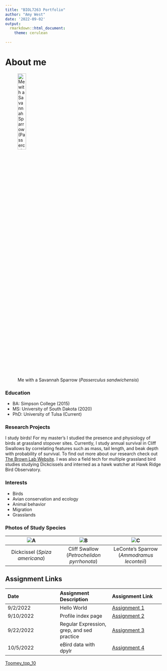 ```yaml
---
title: "BIOL7263 Portfolio"
author: "Amy West"
date: '2022-09-02'
output: 
  rmarkdown::html_document:
    theme: cerulean 
  
---
```


# **About me**

![Me with a Savannah Sparrow (*Passerculus sandwichensis*)](Images/IMG_0636 2.jpg){width=25%}

### **Education**

- BA: Simpson College (2015)
- MS: University of South Dakota (2020)
- PhD: University of Tulsa (Current)

### **Research Projects**
I study birds! For my master's I studied the presence and physiology of birds at grassland stopover sites.  Currently, I study annual survival in Cliff Swallows by correlating features such as mass, tail length, and beak depth with probability of survival. To find out more about our research check out [The Brown Lab Website](https://www.cliffswallow.org). I was also a field tech for multiple grassland bird studies studying Dickcissels and interned as a hawk watcher at Hawk Ridge Bird Observatory.

### **Interests**

- Birds
- Avian conservation and ecology
- Animal behavior
- Migration
- Grasslands

### **Photos of Study Species**


| ![A](Images/DSCN6619.jpg) |   ![B](Images/DSCN9293.JPG) | ![C](Images/DSCN0391.jpg)
|:---:|:---:|:---:
| Dickcissel (*Spiza americana*) | Cliff Swallow (*Petrochelidon pyrrhonota*)  | LeConte's Sparrow (*Ammodramus leconteii*)


## **Assignment Links**

| Date | Assignment Description | Assignment Link
| :--- | :--- | :---
| 9/2/2022 | Hello World | [Assignment 1](assignments/assn_1/Assignment_1.html)
| 9/10/2022 | Profile index page | [Assignment 2](index.html)
| 9/22/2022 | Regular Expression, grep, and sed practice | [Assignment 3](assignments/assn_3/Assignment_3.html)
| 10/5/2022 | eBird data with dpylr | [Assignment 4](assignments/assn_4/assn_4_markdown.html)

[Toomey_top_10](assignments/assn_4/Toomey_top_10.csv)

